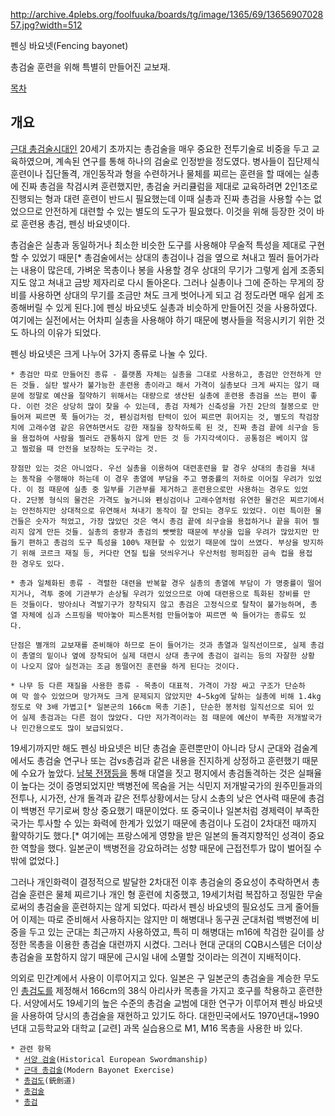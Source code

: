 http://archive.4plebs.org/foolfuuka/boards/tg/image/1365/69/1365690702857.jpg?width=512

펜싱 바요넷(Fencing bayonet)

총검술 훈련을 위해 특별히 만들어진 교보재.

[[목차]]

== 개요 ==

[[근대 총검술]]시대인 20세기 초까지는 총검술을 매우 중요한 전투기술로 비중을 두고 교육하였으며, 계속된 연구를 통해 하나의 검술로 인정받을 정도였다. 병사들이 집단제식훈련이나 집단돌격, 개인동작과 형을 수련하거나 물체를 찌르는 훈련을 할 때에는 실총에 진짜 총검을 착검시켜 훈련했지만, 총검술 커리큘럼을 제대로 교육하려면 2인1조로 진행되는 형과 대련 훈련이 반드시 필요했는데 이때 실총과 진짜 총검을 사용할 수는 없었으므로 안전하게 대련할 수 있는 별도의 도구가 필요했다. 이것을 위해 등장한 것이 바로 훈련용 총검, 펜싱 바요넷이다. 

총검술은 실총과 동일하거나 최소한 비슷한 도구를 사용해야 무술적 특성을 제대로 구현할 수 있었기 때문[* 총검술에서는 상대의 총검이나 검을 옆으로 쳐내고 찔러 들어가라는 내용이 많은데, 가벼운 목총이나 봉을 사용할 경우 상대의 무기가 그렇게 쉽게 조종되지도 않고 쳐내고 금방 제자리로 다시 돌아온다. 그러나 실총이나 그에 준하는 무게의 장비를 사용하면 상대의 무기를 조금만 쳐도 크게 벗어나게 되고 검 정도라면 매우 쉽게 조종해버릴 수 있게 된다.]에 펜싱 바요넷도 실총과 비슷하게 만들어진 것을 사용하였다. 여기에는 실전에서는 어차피 실총을 사용해야 하기 때문에 병사들을 적응시키기 위한 것도 하나의 이유가 되었다.

펜싱 바요넷은 크게 나누어 3가지 종류로 나눌 수 있다.  

 * 총검만 따로 만들어진 종류 - 플랫폼 자체는 실총을 그대로 사용하고, 총검만 안전하게 만든 것들. 실탄 발사가 불가능한 훈련용 총이라고 해서 가격이 실총보다 크게 싸지는 않기 때문에 정말로 예산을 절약하기 위해서는 대량으로 생산된 실총에 훈련용 총검을 쓰는 편이 좋다. 이런 것은 상당히 많이 찾을 수 있는데, 총검 자체가 신축성을 가진 2단의 철봉으로 만들어져 찌르면 푹 들어가는 것, 펜싱검처럼 탄력이 있어 찌르면 휘어지는 것, 별도의 착검장치에 고래수염 같은 유연하면서도 강한 재질을 장착하도록 된 것, 진짜 총검 끝에 쇠구슬 등을 용접하여 사람을 찔러도 관통하지 않게 만든 것 등 가지각색이다. 공통점은 베이지 않고 찔렀을 때 안전을 보장하는 도구라는 것. 

 장점만 있는 것은 아니었다. 우선 실총을 이용하여 대련훈련을 할 경우 상대의 총검을 쳐내는 동작을 수행해야 하는데 이 경우 총열에 부담을 주고 명중률의 저하로 이어질 우려가 있었다. 이 점 때문에 실총 중 일부를 기관부를 제거하고 훈련용으로만 사용하는 경우도 있었다. 2단봉 형식의 물건은 가격도 높거니와 펜싱검이나 고래수염처럼 유연한 물건은 찌르기에서는 안전하지만 상대적으로 유연해서 쳐내기 동작이 잘 안되는 경우도 있었다. 이런 특이한 물건들은 숫자가 적었고, 가장 많았던 것은 역시 총검 끝에 쇠구슬을 용접하거나 끝을 휘어 찔리지 않게 만든 것들. 실총의 중량과 총검의 빳빳함 때문에 부상을 입을 우려가 많았지만 만들기 편하고 총검의 도구 특성을 100% 재현할 수 있었기 때문에 많이 쓰였다. 부상을 방지하기 위해 코르크 재질 등, 커다란 연질 팁을 덧씌우거나 우산처럼 펑퍼짐한 금속 컵을 용접한 경우도 있다. 

 * 총과 일체화된 종류 - 격렬한 대련을 반복할 경우 실총의 총열에 부담이 가 명중률이 떨어지거나, 격투 중에 기관부가 손상될 우려가 있었으므로 아예 대련용으로 특화된 장비를 만든 것들이다. 방아쇠나 격발기구가 장착되지 않고 총검은 고정식으로 탈착이 불가능하며, 총열 자체에 심과 스프링을 박아놓아 피스톤처럼 만들어놓아 찌르면 쑥 들어가는 종류도 있다.  

 단점은 별개의 교보재를 준비해야 하므로 돈이 들어가는 것과 총열과 일직선이므로, 실제 총검이 총열의 밑이나 옆에 장착되어 실제 대련시 상대 총구에 총검이 걸리는 등의 자잘한 상황이 나오지 않아 실전과는 조금 동떨어진 훈련을 하게 된다는 것이다. 

 * 나무 등 다른 재질을 사용한 종류 - 목총이 대표적. 가격이 가장 싸고 구조가 단순하여 막 쓸수 있었으며 망가져도 크게 문제되지 않았지만 4~5kg에 달하는 실총에 비해 1.4kg정도로 약 3배 가볍고[* 일본군의 166cm 목총 기준], 단순한 봉처럼 일직선으로 되어 있어 실제 총검과는 다른 점이 많았다. 다만 저가격이라는 점 때문에 예산이 부족한 저개발국가나 민간용으로도 많이 보급되었다. 

19세기까지만 해도 펜싱 바요넷은 비단 총검술 훈련뿐만이 아니라 당시 군대와 검술계에서도 총검술 연구나 또는 검vs총검과 같은 내용을 진지하게 상정하고 훈련했기 때문에 수요가 높았다. [[남북 전쟁]]등을 통해 대열을 짓고 평지에서 총검돌격하는 것은 실패율이 높다는 것이 증명되었지만 백병전에 목숨을 거는 식민지 저개발국가의 원주민들과의 전투나, 시가전, 산개 돌격과 같은 전투상황에서는 당시 소총의 낮은 연사력 때문에 총검이 백병전 무기로써 항상 중요했기 때문이었다. 또 중국이나 일본처럼 경제력이 부족한 국가는 투사할 수 있는 화력에 한계가 있었기 때문에 총검이나 도검이 2차대전 때까지 활약하기도 했다.[* 여기에는 프랑스에게 영향을 받은 일본의 돌격지향적인 성격이 중요한 역할을 했다. 일본군이 백병전을 강요하려는 성향 때문에 근접전투가 많이 벌어질 수밖에 없었다.] 

그러나 개인화력이 결정적으로 발달한 2차대전 이후 총검술의 중요성이 추락하면서 총검술 훈련은 물체 찌르기나 개인 형 훈련에 치중했고, 19세기처럼 복잡하고 정밀한 무술로써의 총검술을 훈련하지는 않게 되었다. 따라서 펜싱 바요넷의 필요성도 크게 줄어들어 이제는 따로 준비해서 사용하지는 않지만 미 해병대나 동구권 군대처럼 백병전에 비중을 두고 있는 군대는 최근까지 사용하였고, 특히 미 해병대는 m16에 착검한 길이를 상정한 목총을 이용한 총검술 대련까지 시켰다. 그러나 현대 군대의 CQB시스템은 더이상 총검술을 포함하지 않기 때문에 근시일 내에 소멸할 것이라는 의견이 지배적이다. 

의외로 민간계에서 사용이 이루어지고 있다. 일본은 구 일본군의 총검술을 계승한 무도인 [[총검도]]를 제정해서 166cm의 38식 아리사카 목총을 가지고 호구를 착용하고 훈련한다. 서양에서도 19세기의 높은 수준의 총검술 교범에 대한 연구가 이루어져 펜싱 바요넷을 사용하여 당시의 총검술을 재현하고 있기도 하다. 대한민국에서도 1970년대~1990년대 고등학교와 대학교 [교련] 과목 실습용으로 M1, M16 목총을 사용한 바 있다.

 * 관련 항목
  * [[서양 검술]](Historical European Swordmanship)
  * [[근대 총검술]](Modern Bayonet Exercise)
  * [[총검도]](銃劍道)
  * [[총검술]]
  * [[총검]]
  
